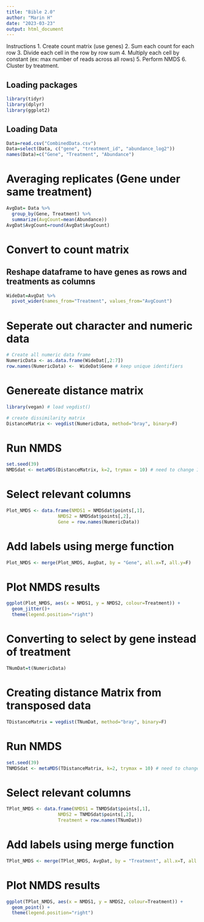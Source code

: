 ```yaml
---
title: "Bible 2.0"
author: "Marin H"
date: "2023-03-23"
output: html_document
---
```




Instructions
1. Create count matrix (use genes)
2. Sum each count for each row 
3. Divide each cell in the row by row sum 
4. Multiply each cell by constant (ex: max number of reads across all rows)
5. Perform NMDS
6. Cluster by treatment.  

## Loading packages
```r
library(tidyr)
library(dplyr)
library(ggplot2)
```

## Loading Data
```r
Data=read.csv("CombinedData.csv")
Data=select(Data, c("gene", "treatment_id", "abundance_log2"))
names(Data)=c("Gene", "Treatment", "Abundance")
```


# Averaging replicates (Gene under same treatment)
```r
AvgDat= Data %>%
  group_by(Gene, Treatment) %>%
  summarize(AvgCount=mean(Abundance))
AvgDat$AvgCount=round(AvgDat$AvgCount)
```


# Convert to count matrix
## Reshape dataframe to have genes as rows and treatments as columns
```r
WideDat=AvgDat %>%
  pivot_wider(names_from="Treatment", values_from="AvgCount")
```

# Seperate out character and numeric data
```r
# Create all numeric data frame
NumericData <- as.data.frame(WideDat[,2:7])
row.names(NumericData) <-  WideDat$Gene # keep unique identifiers
```


# Genereate distance matrix
```r
library(vegan) # load vegdist()

# create dissimilarity matrix
DistanceMatrix <- vegdist(NumericData, method="bray", binary=F)
```

# Run NMDS
```r
set.seed(39)
NMDSdat <- metaMDS(DistanceMatrix, k=2, trymax = 10) # need to change 10 to a higher number, but keep low for testing
```

# Select relevant columns 
```r
Plot_NMDS <- data.frame(NMDS1 = NMDSdat$points[,1],
                   NMDS2 = NMDSdat$points[,2],
                   Gene = row.names(NumericData))
```

# Add labels using merge function
```r
Plot_NMDS <- merge(Plot_NMDS, AvgDat, by = "Gene", all.x=T, all.y=F)
```

# Plot NMDS results 
```r
ggplot(Plot_NMDS, aes(x = NMDS1, y = NMDS2, colour=Treatment)) +
  geom_jitter()+
  theme(legend.position="right")
```
# Converting to select by gene instead of treatment
```r
TNumDat=t(NumericData)
```

# Creating distance Matrix from transposed data
```r
TDistanceMatrix = vegdist(TNumDat, method="bray", binary=F)
```


# Run NMDS
```r
set.seed(39)
TNMDSdat <- metaMDS(TDistanceMatrix, k=2, trymax = 10) # need to change 10 to a higher number, but keep low for testing
```

# Select relevant columns 
```r
TPlot_NMDS <- data.frame(NMDS1 = TNMDSdat$points[,1],
                   NMDS2 = TNMDSdat$points[,2],
                   Treatment = row.names(TNumDat))
```

# Add labels using merge function
```r
TPlot_NMDS <- merge(TPlot_NMDS, AvgDat, by = "Treatment", all.x=T, all.y=F)
```

# Plot NMDS results 
```r
ggplot(TPlot_NMDS, aes(x = NMDS1, y = NMDS2, colour=Treatment)) +
  geom_point() +
  theme(legend.position="right")
```



